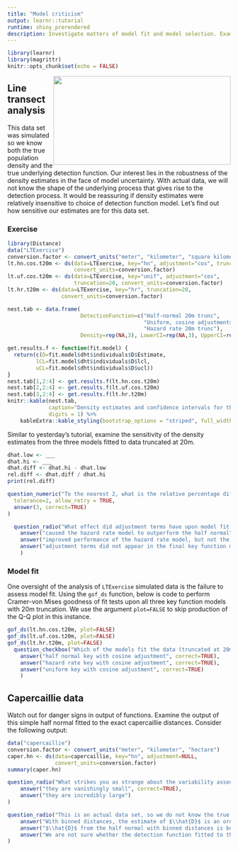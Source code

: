 ```yaml
---
title: "Model criticism"
output: learnr::tutorial
runtime: shiny_prerendered
description: Investigate matters of model fit and model selection. Examine sensitivity of density estimates to choice of detection function model (for well-behaved data).
---
```


```r
library(learnr)
library(magrittr)
knitr::opts_chunk$set(echo = FALSE)
```

<img src=https://images.unsplash.com/photo-1611602745202-8feda1936921?ixid=MXwxMjA3fDB8MHxwaG90by1wYWdlfHx8fGVufDB8fHw%3D&ixlib=rb-1.2.1&auto=format&fit=crop&w=1350&q=80   width=400 height=200 style="float:right">


## Line transect analysis

This data set was simulated so we know both the true population density and the true underlying detection function.  Our interest lies in the robustness of the density estimates in the face of model uncertainty.  With actual data, we will not know the shape of the underlying process that gives rise to the detection process.  It would be reassuring if density estimates were relatively insensitive to choice of detection function model.  Let's find out how sensitive our estimates are for this data set.


### Exercise 

```r
library(Distance)
data("LTExercise")
conversion.factor <- convert_units("meter", "kilometer", "square kilometer")
lt.hn.cos.t20m <- ds(data=LTExercise, key="hn", adjustment="cos", truncation=20, 
                     convert_units=conversion.factor)
lt.uf.cos.t20m <- ds(data=LTExercise, key="unif", adjustment="cos", 
                     truncation=20, convert_units=conversion.factor)
lt.hr.t20m <- ds(data=LTExercise, key="hr", truncation=20,
                 convert_units=conversion.factor)
```

```r
nest.tab <- data.frame(
                       DetectionFunction=c("Half-normal 20m trunc",
                                           "Uniform, cosine adjustments 20m trunc",
                                           "Hazard rate 20m trunc"),
                       Density=rep(NA,3), LowerCI=rep(NA,3), UpperCI=rep(NA,3))

get.results.f <- function(fit.model) {   
  return(c(D=fit.model$dht$individuals$D$Estimate,
         lCL=fit.model$dht$individuals$D$lcl,
         uCL=fit.model$dht$individuals$D$ucl))
}
nest.tab[1,2:4] <- get.results.f(lt.hn.cos.t20m)
nest.tab[2,2:4] <- get.results.f(lt.uf.cos.t20m)
nest.tab[3,2:4] <- get.results.f(lt.hr.t20m)
knitr::kable(nest.tab, 
             caption="Density estimates and confidence intervals for three fitted models.", 
             digits = 1) %>%
    kableExtra::kable_styling(bootstrap_options = "striped", full_width = FALSE)
```

Similar to yesterday's tutorial, examine the sensitivity of the density estimates from the three models fitted to data truncated at 20m.

```r
dhat.low <- ___
dhat.hi <- ___
dhat.diff <- dhat.hi - dhat.low
rel.diff <- dhat.diff / dhat.hi
print(rel.diff)
```

```r
question_numeric("To the nearest 2, what is the relative percentage difference between smallest and largest estimates?",
  tolerance=2, allow_retry = TRUE, 
  answer(3, correct=TRUE)
)
```

```r
  question_radio("What effect did adjustment terms have upon model fit for the half normal and hazard rate key functions with 20m truncation?",
    answer("caused the hazard rate model to outperform the half normal"),
    answer("improved performance of the hazard rate model, but not the half normal"),
    answer("adjustment terms did not appear in the final key function models", correct=TRUE)
    )
```

### Model fit

One oversight of the analysis of `LTExercise` simulated data is the failure to assess model fit.  Using the `gof_ds` function, below is code to perform Cramer-von Mises goodness of fit tests upon all three key function models with 20m truncation.  We use the argument `plot=FALSE` to skip production of the Q-Q plot in this instance.

```r
gof_ds(lt.hn.cos.t20m, plot=FALSE)
gof_ds(lt.uf.cos.t20m, plot=FALSE)
gof_ds(lt.hr.t20m, plot=FALSE)
  question_checkbox("Which of the models fit the data (truncated at 20m) and could be used for inference? (select all that apply)",
    answer("half normal key with cosine adjustment", correct=TRUE),
    answer("hazard rate key with cosine adjustment", correct=TRUE),
    answer("uniform key with cosine adjustment", correct=TRUE)
    )
```


## Capercaillie data

Watch out for danger signs in output of functions.  Examine the output of this simple half normal fitted to the exact capercaillie distances. Consider the following output:

```r
data("capercaillie")
conversion.factor <- convert_units("meter", "kilometer", "hectare")
caper.hn <- ds(data=capercaillie, key="hn", adjustment=NULL, 
               convert_units=conversion.factor)
summary(caper.hn)
```

```r
question_radio("What strikes you as strange about the variability associated with encounter rate (`se.ER` and `cv.ER`)?",
    answer("they are vanishingly small", correct=TRUE),
    answer("they are incredibly large")
)
```

```r
question_radio("This is an actual data set, so we do not know the true density of capercaillie in this study area.  However we can compare the point estimates of density derived from distances treated as exact and from binned distances.",
    answer("With binned distances, the estimate of $\\hat{D}$ is an order of magnitude larger than with exact distances"),
    answer("$\\hat{D}$ from the half normal with binned distances is between the estimates of $\\hat{D}$ with the half normal and hazard rate keys using exact distances", correct=TRUE),
    answer("We are not sure whether the detection function fitted to the exact distances fit the data")
)
```
